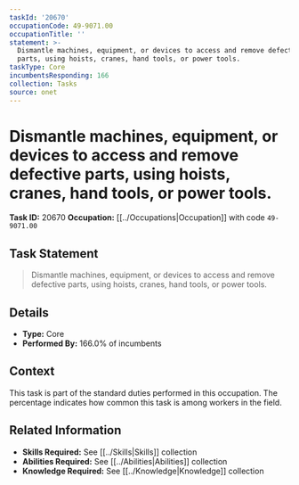 ```yaml
---
taskId: '20670'
occupationCode: 49-9071.00
occupationTitle: ''
statement: >-
  Dismantle machines, equipment, or devices to access and remove defective
  parts, using hoists, cranes, hand tools, or power tools.
taskType: Core
incumbentsResponding: 166
collection: Tasks
source: onet
---
```

# Dismantle machines, equipment, or devices to access and remove defective parts, using hoists, cranes, hand tools, or power tools.

**Task ID:** 20670
**Occupation:** [[../Occupations|Occupation]] with code `49-9071.00`

## Task Statement

> Dismantle machines, equipment, or devices to access and remove defective parts, using hoists, cranes, hand tools, or power tools.

## Details

- **Type:** Core
- **Performed By:** 166.0% of incumbents

## Context

This task is part of the standard duties performed in this occupation. The percentage indicates how common this task is among workers in the field.

## Related Information

- **Skills Required:** See [[../Skills|Skills]] collection
- **Abilities Required:** See [[../Abilities|Abilities]] collection
- **Knowledge Required:** See [[../Knowledge|Knowledge]] collection
